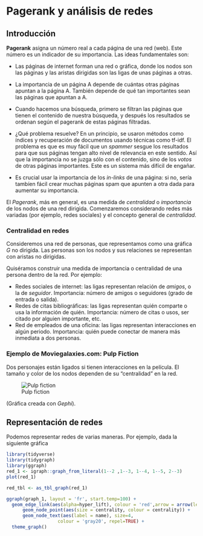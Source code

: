 # Pagerank y análisis de redes

## Introducción

**Pagerank** asigna un número real a cada página de una red (web). Este número es un indicador de su importancia. Las ideas fundamentales son: 

- Las páginas de internet forman una red o gráfica, donde los nodos son las páginas y las aristas dirigidas son las ligas de unas páginas a otras.
- La importancia de un página A depende de cuántas otras páginas apuntan a la página A. También depende de qué tan importantes sean las páginas que apuntan a A.
- Cuando hacemos una búsqueda, primero se filtran las páginas que tienen el contenido
de nuestra búsqueda, y después los resultados se ordenan según el pagerank
de estas páginas filtradas.
- ¿Qué problema resuelve? En un principio, se usaron métodos como índices y recuperación de documentos usando técnicas como tf-idf. El problema es que es muy fácil que un *spammer* sesgue los resultados para que sus páginas tengan alto nivel de relevancia en este sentido. Así que la importancia no se juzga sólo con el contenido,  sino de los *votos* de otras páginas importantes. Este es un sistema más difícil de engañar.

- Es crucial usar la importancia de los *in-links* de una página: si no, sería tambíen fácil crear muchas páginas spam que apunten a otra dada para aumentar
su importancia.


El *Pagerank*, más en general, es una medida de *centralidad* o *importancia* de los nodos de una red dirigida. Comenzaremos considerando redes más variadas (por ejemplo, redes sociales) y el concepto general de *centralidad*.

### Centralidad en redes 

Consideremos una red de personas, que representamos como una gráfica $G$ no dirigida. Las personas son los nodos y sus relaciones se representan con aristas no dirigidas.

Quiséramos construir una medida de importancia o centralidad de una persona dentro de la red. Por ejemplo:

- Redes sociales de internet: las ligas representan relación de *amigos*,
o la de *seguidor*.  Importancia: número de amigos o seguidores (grado de entrada o salida).
- Redes de citas bibliográficas: las ligas representan quién comparte o usa la información de quién. Importancia: número de citas o usos, ser citado por alguien importante, etc. 
- Red de empleados de una oficina: las ligas representan interacciones en algún periodo. Importancia: quién puede conectar de manera más inmediata a dos personas.


### Ejemplo de Moviegalaxies.com: Pulp Fiction {-}

 Dos personajes están ligados si tienen interacciones en la película. El tamaño y color de los nodos dependen de su "centralidad" en la red.

![Pulp fiction](./imagenes/pulpfiction.png)

(Gráfica creada con *Gephi*).

## Representación de redes

Podemos representar redes de varias maneras. Por ejemplo, dada la 
siguiente gráfica

```r
library(tidyverse)
library(tidygraph)
library(ggraph)
red_1 <- igraph::graph_from_literal(1--2 ,1--3, 1--4, 1--5, 2--3) 
plot(red_1)
```

```r
red_tbl <- as_tbl_graph(red_1)

```

```r
ggraph(graph_1, layout = 'fr', start.temp=100) +
  geom_edge_link(aes(alpha=hyper_lift), colour = 'red',arrow = arrow(length = unit(4, 'mm'))) + 
      geom_node_point(aes(size = centrality, colour = centrality)) + 
      geom_node_text(aes(label = name), size=4,
                   colour = 'gray20', repel=TRUE) +
  theme_graph()
```
